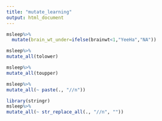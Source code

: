 ```yaml
---
title: "mutate_learning"
output: html_document
---
```


```r
msleep%>%
  mutate(brain_wt_under=ifelse(brainwt<1,"YeeHa","NA"))
```

```r
msleep%>%
mutate_all(tolower)
```
```r
msleep%>%
mutate_all(toupper)
```
```r
msleep%>%
mutate_all(~ paste(., "//n"))
```
```r
library(stringr)
msleep%>%
mutate_all(~ str_replace_all(., "//n", ""))
```

